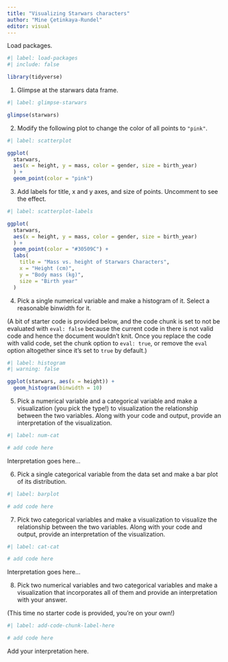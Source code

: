 ```yaml
---
title: "Visualizing Starwars characters"
author: "Mine Çetinkaya-Rundel"
editor: visual
---
```


Load packages.

```r
#| label: load-packages
#| include: false

library(tidyverse)
```

1.  Glimpse at the starwars data frame.

```r
#| label: glimpse-starwars

glimpse(starwars)
```

2.  Modify the following plot to change the color of all points to `"pink"`.

```r
#| label: scatterplot

ggplot(
  starwars, 
  aes(x = height, y = mass, color = gender, size = birth_year)
  ) +
  geom_point(color = "pink")
```

3.  Add labels for title, x and y axes, and size of points. Uncomment to see the effect.

```r
#| label: scatterplot-labels

ggplot(
  starwars, 
  aes(x = height, y = mass, color = gender, size = birth_year)
  ) +
  geom_point(color = "#30509C") +
  labs(
    title = "Mass vs. height of Starwars Characters",
    x = "Height (cm)", 
    y = "Body mass (kg)",
    size = "Birth year"
  )
```

4.  Pick a single numerical variable and make a histogram of it. Select a reasonable binwidth for it.

(A bit of starter code is provided below, and the code chunk is set to not be evaluated with `eval: false` because the current code in there is not valid code and hence the document wouldn't knit. Once you replace the code with valid code, set the chunk option to `eval: true`, or remove the `eval` option altogether since it's set to `true` by default.)

```r
#| label: histogram
#| warning: false

ggplot(starwars, aes(x = height)) +
  geom_histogram(binwidth = 10)
```

5.  Pick a numerical variable and a categorical variable and make a visualization (you pick the type!) to visualization the relationship between the two variables. Along with your code and output, provide an interpretation of the visualization.

```r
#| label: num-cat

# add code here
```

Interpretation goes here...

6.  Pick a single categorical variable from the data set and make a bar plot of its distribution.

```r
#| label: barplot

# add code here
```

7.  Pick two categorical variables and make a visualization to visualize the relationship between the two variables. Along with your code and output, provide an interpretation of the visualization.

```r
#| label: cat-cat

# add code here
```

Interpretation goes here...

8.  Pick two numerical variables and two categorical variables and make a visualization that incorporates all of them and provide an interpretation with your answer.

(This time no starter code is provided, you're on your own!)

```r
#| label: add-code-chunk-label-here

# add code here
```

Add your interpretation here.
